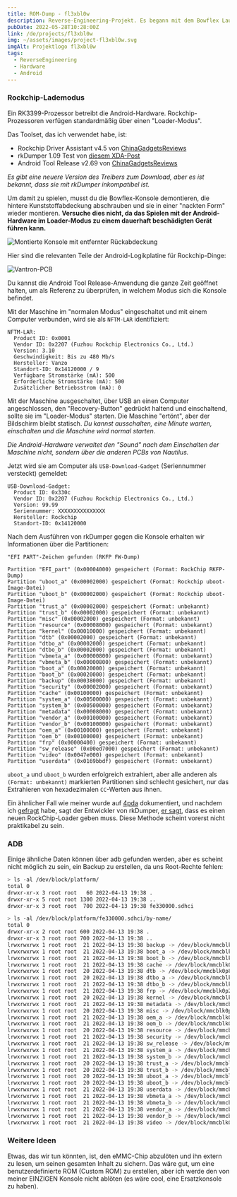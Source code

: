 ```yaml
---
title: ROM-Dump - fl3xbl0w
description: Reverse-Engineering-Projekt. Es begann mit dem Bowflex Laufband 22, wurde aber später auf jede Maschine mit Android von Nautilus Inc. (Nautilus, Bowflex, Schwinn) verallgemeinert.
pubDate: 2022-05-28T10:28:00Z
link: /de/projects/fl3xbl0w
img: ~/assets/images/project-fl3xbl0w.svg
imgAlt: Projektlogo fl3xbl0w
tags:
  - ReverseEngineering
  - Hardware
  - Android
---
```



### Rockchip-Lademodus

Ein RK3399-Prozessor betreibt die Android-Hardware. Rockchip-Prozessoren verfügen standardmäßig über einen "Loader-Modus".

Das Toolset, das ich verwendet habe, ist:

- Rockchip Driver Assistant v4.5 von [ChinaGadgetsReviews](https://chinagadgetsreviews.com/?s=Rockchip+Driver+Assistant)
- rkDumper 1.09 Test von [diesem XDA-Post](https://forum.xda-developers.com/t/tool-rkdumper-utility-for-backup-firmware-of-rockchips-devices.2915363/page-9#post-84229591)
- Android Tool Release v2.69 von [ChinaGadgetsReviews](https://chinagadgetsreviews.com/?s=android+tool+release)

_Es gibt eine neuere Version des Treibers zum Download, aber es ist bekannt, dass sie mit rkDumper inkompatibel ist._

Um damit zu spielen, musst du die Bowflex-Konsole demontieren, die hintere Kunststoffabdeckung abschrauben und sie in einer "nackten Form" wieder montieren.
**Versuche dies nicht, da das Spielen mit der Android-Hardware im Loader-Modus zu einem dauerhaft beschädigten Gerät führen kann.**

<Image
  src={ConsoleMounted}
  alt="Montierte Konsole mit entfernter Rückabdeckung"
  format="webp"
/>

Hier sind die relevanten Teile der Android-Logikplatine für Rockchip-Dinge:

<Image src={VantronPCB} alt="Vantron-PCB" format="webp" />

Du kannst die Android Tool Release-Anwendung die ganze Zeit geöffnet halten, um als Referenz zu überprüfen, in welchem Modus sich die Konsole befindet.

Mit der Maschine im "normalen Modus" eingeschaltet und mit einem Computer verbunden, wird sie als `NFTM-LAR` identifiziert:

```
NFTM-LAR:
  Product ID: 0x0001
  Vendor ID: 0x2207 (Fuzhou Rockchip Electronics Co., Ltd.)
  Version: 3.10
  Geschwindigkeit: Bis zu 480 Mb/s
  Hersteller: Vanzo
  Standort-ID: 0x14120000 / 9
  Verfügbare Stromstärke (mA): 500
  Erforderliche Stromstärke (mA): 500
  Zusätzlicher Betriebsstrom (mA): 0
```

Mit der Maschine ausgeschaltet, über USB an einen Computer angeschlossen, den "Recovery-Button" gedrückt haltend und einschaltend, sollte sie im "Loader-Modus" starten. Die Maschine "ertönt", aber der Bildschirm bleibt statisch. _Du kannst ausschalten, eine Minute warten, einschalten und die Maschine wird normal starten._

_Die Android-Hardware verwaltet den "Sound" nach dem Einschalten der Maschine nicht, sondern über die anderen PCBs von Nautilus._

Jetzt wird sie am Computer als `USB-Download-Gadget` (Seriennummer versteckt) gemeldet:

```
USB-Download-Gadget:
  Product ID: 0x330c
  Vendor ID: 0x2207 (Fuzhou Rockchip Electronics Co., Ltd.)
  Version: 99.99
  Seriennummer: XXXXXXXXXXXXXXX
  Hersteller: Rockchip
  Standort-ID: 0x14120000
```

Nach dem Ausführen von rkDumper gegen die Konsole erhalten wir Informationen über die Partitionen:

```
"EFI PART"-Zeichen gefunden (RKFP FW-Dump)

Partition "EFI_part" (0x00004000) gespeichert (Format: RockChip RKFP-Dump)
Partition "uboot_a" (0x00002000) gespeichert (Format: Rockchip uboot-Image-Datei)
Partition "uboot_b" (0x00002000) gespeichert (Format: Rockchip uboot-Image-Datei)
Partition "trust_a" (0x00002000) gespeichert (Format: unbekannt)
Partition "trust_b" (0x00002000) gespeichert (Format: unbekannt)
Partition "misc" (0x00002000) gespeichert (Format: unbekannt)
Partition "resource" (0x00008000) gespeichert (Format: unbekannt)
Partition "kernel" (0x00010000) gespeichert (Format: unbekannt)
Partition "dtb" (0x00002000) gespeichert (Format: unbekannt)
Partition "dtbo_a" (0x00002000) gespeichert (Format: unbekannt)
Partition "dtbo_b" (0x00002000) gespeichert (Format: unbekannt)
Partition "vbmeta_a" (0x00000800) gespeichert (Format: unbekannt)
Partition "vbmeta_b" (0x00000800) gespeichert (Format: unbekannt)
Partition "boot_a" (0x00020000) gespeichert (Format: unbekannt)
Partition "boot_b" (0x00020000) gespeichert (Format: unbekannt)
Partition "backup" (0x00038000) gespeichert (Format: unbekannt)
Partition "security" (0x00002000) gespeichert (Format: unbekannt)
Partition "cache" (0x00100000) gespeichert (Format: unbekannt)
Partition "system_a" (0x00500000) gespeichert (Format: unbekannt)
Partition "system_b" (0x00500000) gespeichert (Format: unbekannt)
Partition "metadata" (0x00008000) gespeichert (Format: unbekannt)
Partition "vendor_a" (0x00100000) gespeichert (Format: unbekannt)
Partition "vendor_b" (0x00100000) gespeichert (Format: unbekannt)
Partition "oem_a" (0x00100000) gespeichert (Format: unbekannt)
Partition "oem_b" (0x00100000) gespeichert (Format: unbekannt)
Partition "frp" (0x00000400) gespeichert (Format: unbekannt)
Partition "sw_release" (0x00ed7000) gespeichert (Format: unbekannt)
Partition "video" (0x0047e000) gespeichert (Format: unbekannt)
Partition "userdata" (0x0169bbdf) gespeichert (Format: unbekannt)
```

`uboot_a` und `uboot_b` wurden erfolgreich extrahiert, aber alle anderen als `(Format: unbekannt)` markierten Partitionen sind schlecht gesichert, nur das Extrahieren von hexadezimalen `CC`-Werten aus ihnen.

Ein ähnlicher Fall wie meiner wurde auf [4pda](https://4pda.to/forum/index.php?s=&showtopic=614530&view=findpost&p=102427030) dokumentiert, und nachdem ich [gefragt](https://forum.xda-developers.com/t/tool-rkdumper-utility-for-backup-firmware-of-rockchips-devices.2915363/page-11#post-86678625) habe, sagt der Entwickler von rkDumper, [er sagt](https://forum.xda-developers.com/t/tool-rkdumper-utility-for-backup-firmware-of-rockchips-devices.2915363/page-11#post-86687085), dass es einen neuen RockChip-Loader geben muss. Diese Methode scheint vorerst nicht praktikabel zu sein.

### ADB

Einige ähnliche Daten können über adb gefunden werden, aber es scheint nicht möglich zu sein, ein Backup zu erstellen, da uns Root-Rechte fehlen:

```sh
> ls -al /dev/block/platform/
total 0
drwxr-xr-x 3 root root   60 2022-04-13 19:38 .
drwxr-xr-x 5 root root 1300 2022-04-13 19:38 ..
drwxr-xr-x 3 root root  700 2022-04-13 19:38 fe330000.sdhci
```

```sh
> ls -al /dev/block/platform/fe330000.sdhci/by-name/
total 0
drwxr-xr-x 2 root root 600 2022-04-13 19:38 .
drwxr-xr-x 3 root root 700 2022-04-13 19:38 ..
lrwxrwxrwx 1 root root  21 2022-04-13 19:38 backup -> /dev/block/mmcblk0p15
lrwxrwxrwx 1 root root  21 2022-04-13 19:38 boot_a -> /dev/block/mmcblk0p13
lrwxrwxrwx 1 root root  21 2022-04-13 19:38 boot_b -> /dev/block/mmcblk0p14
lrwxrwxrwx 1 root root  21 2022-04-13 19:38 cache -> /dev/block/mmcblk0p17
lrwxrwxrwx 1 root root  20 2022-04-13 19:38 dtb -> /dev/block/mmcblk0p8
lrwxrwxrwx 1 root root  20 2022-04-13 19:38 dtbo_a -> /dev/block/mmcblk0p9
lrwxrwxrwx 1 root root  21 2022-04-13 19:38 dtbo_b -> /dev/block/mmcblk0p10
lrwxrwxrwx 1 root root  21 2022-04-13 19:38 frp -> /dev/block/mmcblk0p25
lrwxrwxrwx 1 root root  20 2022-04-13 19:38 kernel -> /dev/block/mmcblk0p7
lrwxrwxrwx 1 root root  21 2022-04-13 19:38 metadata -> /dev/block/mmcblk0p20
lrwxrwxrwx 1 root root  20 2022-04-13 19:38 misc -> /dev/block/mmcblk0p5
lrwxrwxrwx 1 root root  21 2022-04-13 19:38 oem_a -> /dev/block/mmcblk0p23
lrwxrwxrwx 1 root root  21 2022-04-13 19:38 oem_b -> /dev/block/mmcblk0p24
lrwxrwxrwx 1 root root  20 2022-04-13 19:38 resource -> /dev/block/mmcblk0p6
lrwxrwxrwx 1 root root  21 2022-04-13 19:38 security -> /dev/block/mmcblk0p16
lrwxrwxrwx 1 root root  21 2022-04-13 19:38 sw_release -> /dev/block/mmcblk0p26
lrwxrwxrwx 1 root root  21 2022-04-13 19:38 system_a -> /dev/block/mmcblk0p18
lrwxrwxrwx 1 root root  21 2022-04-13 19:38 system_b -> /dev/block/mmcblk0p19
lrwxrwxrwx 1 root root  20 2022-04-13 19:38 trust_a -> /dev/block/mmcblk0p3
lrwxrwxrwx 1 root root  20 2022-04-13 19:38 trust_b -> /dev/block/mmcblk0p4
lrwxrwxrwx 1 root root  20 2022-04-13 19:38 uboot_a -> /dev/block/mmcblk0p1
lrwxrwxrwx 1 root root  20 2022-04-13 19:38 uboot_b -> /dev/block/mmcblk0p2
lrwxrwxrwx 1 root root  21 2022-04-13 19:38 userdata -> /dev/block/mmcblk0p28
lrwxrwxrwx 1 root root  21 2022-04-13 19:38 vbmeta_a -> /dev/block/mmcblk0p11
lrwxrwxrwx 1 root root  21 2022-04-13 19:38 vbmeta_b -> /dev/block/mmcblk0p12
lrwxrwxrwx 1 root root  21 2022-04-13 19:38 vendor_a -> /dev/block/mmcblk0p21
lrwxrwxrwx 1 root root  21 2022-04-13 19:38 vendor_b -> /dev/block/mmcblk0p22
lrwxrwxrwx 1 root root  21 2022-04-13 19:38 video -> /dev/block/mmcblk0p27
```

### Weitere Ideen

Etwas, das wir tun könnten, ist, den eMMC-Chip abzulöten und ihn extern zu lesen, um seinen gesamten Inhalt zu sichern. Das wäre gut, um eine benutzerdefinierte ROM (Custom ROM) zu erstellen, aber ich werde den von meiner EINZIGEN Konsole nicht ablöten (es wäre cool, eine Ersatzkonsole zu haben).
